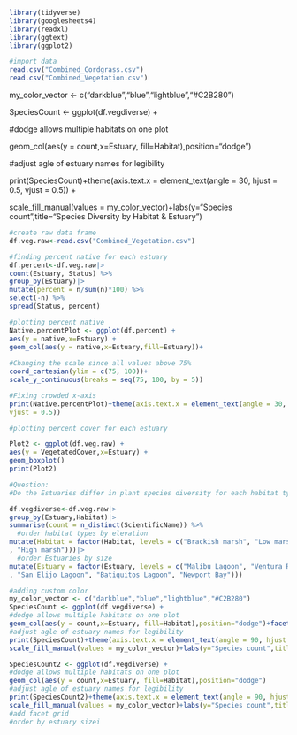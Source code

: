 ```r
library(tidyverse)
library(googlesheets4)
library(readxl)
library(ggtext)
library(ggplot2)
```

```r
#import data
read.csv("Combined_Cordgrass.csv")
read.csv("Combined_Vegetation.csv")
```

my_color_vector \<- c("darkblue","blue","lightblue","#C2B280")

SpeciesCount \<- ggplot(df.vegdiverse) +

#dodge allows multiple habitats on one plot

geom_col(aes(y = count,x=Estuary, fill=Habitat),position="dodge")

#adjust agle of estuary names for legibility

print(SpeciesCount)+theme(axis.text.x = element_text(angle = 30, hjust = 0.5, vjust = 0.5)) +

scale_fill_manual(values = my_color_vector)+labs(y="Species count",title="Species Diversity by Habitat & Estuary")

```r

#create raw data frame
df.veg.raw<-read.csv("Combined_Vegetation.csv")

#finding percent native for each estuary
df.percent<-df.veg.raw|>
count(Estuary, Status) %>%
group_by(Estuary)|>
mutate(percent = n/sum(n)*100) %>%
select(-n) %>%
spread(Status, percent)

#plotting percent native
Native.percentPlot <- ggplot(df.percent) +
aes(y = native,x=Estuary) +
geom_col(aes(y = native,x=Estuary,fill=Estuary))+
  
#Changing the scale since all values above 75%
coord_cartesian(ylim = c(75, 100))+
scale_y_continuous(breaks = seq(75, 100, by = 5))

#Fixing crowded x-axis
print(Native.percentPlot)+theme(axis.text.x = element_text(angle = 30, hjust = 0.5,
vjust = 0.5))

#plotting percent cover for each estuary

Plot2 <- ggplot(df.veg.raw) +
aes(y = VegetatedCover,x=Estuary) +
geom_boxplot()
print(Plot2)

#Question:
#Do the Estuaries differ in plant species diversity for each habitat type?

df.vegdiverse<-df.veg.raw|>
group_by(Estuary,Habitat)|>
summarise(count = n_distinct(ScientificName)) %>%
  #order habitat types by elevation
mutate(Habitat = factor(Habitat, levels = c("Brackish marsh", "Low marsh", "Mid marsh"
, "High marsh")))|>
  #order Estuaries by size
mutate(Estuary = factor(Estuary, levels = c("Malibu Lagoon", "Ventura River", "Goleta Slough"
, "San Elijo Lagoon", "Batiquitos Lagoon", "Newport Bay")))

#adding custom color
my_color_vector <- c("darkblue","blue","lightblue","#C2B280")
SpeciesCount <- ggplot(df.vegdiverse) +
#dodge allows multiple habitats on one plot
geom_col(aes(y = count,x=Estuary, fill=Habitat),position="dodge")+facet_wrap(~Habitat)
#adjust agle of estuary names for legibility
print(SpeciesCount)+theme(axis.text.x = element_text(angle = 90, hjust = 0.5, vjust = 0.5)) +
scale_fill_manual(values = my_color_vector)+labs(y="Species count",title="Species Diversity by Habitat & Estuary")

SpeciesCount2 <- ggplot(df.vegdiverse) +
#dodge allows multiple habitats on one plot
geom_col(aes(y = count,x=Estuary, fill=Habitat),position="dodge")
#adjust agle of estuary names for legibility
print(SpeciesCount2)+theme(axis.text.x = element_text(angle = 90, hjust = 0.5, vjust = 0.5)) +
scale_fill_manual(values = my_color_vector)+labs(y="Species count",title="Species Diversity by Habitat & Estuary")
#add facet grid
#order by estuary sizei

```
